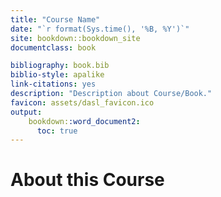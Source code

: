 ```yaml
---
title: "Course Name"
date: "`r format(Sys.time(), '%B, %Y')`"
site: bookdown::bookdown_site
documentclass: book

bibliography: book.bib
biblio-style: apalike
link-citations: yes
description: "Description about Course/Book."
favicon: assets/dasl_favicon.ico
output:
    bookdown::word_document2:
      toc: true
---
```


# About this Course {-}
